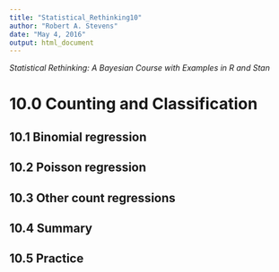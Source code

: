 ```yaml
---
title: "Statistical_Rethinking10"
author: "Robert A. Stevens"
date: "May 4, 2016"
output: html_document
---
```


*Statistical Rethinking: A Bayesian Course with Examples in R and Stan*

# 10.0 Counting and Classification  

## 10.1 Binomial regression  

## 10.2 Poisson regression  

## 10.3 Other count regressions  

## 10.4 Summary  

## 10.5 Practice  
